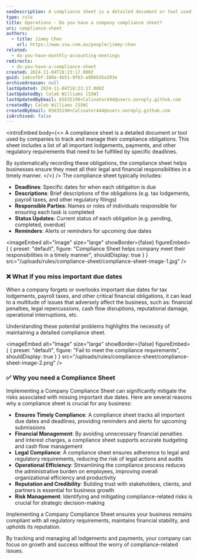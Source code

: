```yaml
---
seoDescription: A compliance sheet is a detailed document or tool used by companies to track and manage their compliance obligations.
type: rule
title: Operations - Do you have a company compliance sheet?
uri: compliance-sheet
authors:
  - title: Jimmy Chen
    url: https://www.ssw.com.au/people/jimmy-chen
related:
  - do-you-have-monthly-accounting-meetings
redirects:
  - do-you-have-a-compliance-sheet
created: 2024-11-04T18:23:17.000Z
guid: 2a6cefbf-180a-4b51-9f63-a986b35a393e
archivedreason: null
lastUpdated: 2024-11-04T18:23:17.000Z
lastUpdatedBy: Caleb Williams [SSW]
lastUpdatedByEmail: 65635198+Calinator444@users.noreply.github.com
createdBy: Caleb Williams [SSW]
createdByEmail: 65635198+Calinator444@users.noreply.github.com
isArchived: false
---
```


<introEmbed
  body={<>
A compliance sheet is a detailed document or tool used by companies to track and manage their compliance obligations. This sheet includes a list of all important lodgements, payments, and other regulatory requirements that need to be fulfilled by specific deadlines.

By systematically recording these obligations, the compliance sheet helps businesses ensure they meet all their legal and financial responsibilities in a timely manner.
  </>}
/>
The compliance sheet typically includes:

* **Deadlines**: Specific dates for when each obligation is due
* **Descriptions**: Brief descriptions of the obligations (e.g. tax lodgements, payroll taxes, and other regulatory filings)
* **Responsible Parties**: Names or roles of individuals responsible for ensuring each task is completed
* **Status Updates**: Current status of each obligation (e.g. pending, completed, overdue)
* **Reminders**: Alerts or reminders for upcoming due dates


<imageEmbed
  alt="Image"
  size="large"
  showBorder={false}
  figureEmbed={ {
    preset: "default",
    figure: "Compliance Sheet helps company meet their responsibilities in a timely manner",
    shouldDisplay: true
  } }
  src="/uploads/rules/compliance-sheet/compliance-sheet-image-1.jpg"
/>

### ❌ What if you miss important due dates

When a company forgets or overlooks important due dates for tax lodgements, payroll taxes, and other critical financial obligations, it can lead to a multitude of issues that adversely affect the business, such as:
financial penalties, legal repercussions, cash flow disruptions, reputational damage, operational interruptions, etc.

Understanding these potential problems highlights the necessity of maintaining a detailed compliance sheet.


<imageEmbed
  alt="Image"
  size="large"
  showBorder={false}
  figureEmbed={ {
    preset: "default",
    figure: "Fail to meet the compliance requirements",
    shouldDisplay: true
  } }
  src="/uploads/rules/compliance-sheet/compliance-sheet-image-2.png"
/>

### ✅ Why you need a Compliance Sheet

Implementing a Company Compliance Sheet can significantly mitigate the risks associated with missing important due dates. Here are several reasons why a compliance sheet is crucial for any business:

* **Ensures Timely Compliance**: A compliance sheet tracks all important due dates and deadlines, providing reminders and alerts for upcoming submissions
* **Financial Management**: By avoiding unnecessary financial penalties and interest charges, a compliance sheet supports accurate budgeting and cash flow management
* **Legal Compliance**: A compliance sheet ensures adherence to legal and regulatory requirements, reducing the risk of legal actions and audits
* **Operational Efficiency**: Streamlining the compliance process reduces the administrative burden on employees, improving overall organizational efficiency and productivity
* **Reputation and Credibility**: Building trust with stakeholders, clients, and partners is essential for business growth
* **Risk Management**: Identifying and mitigating compliance-related risks is crucial for strategic decision-making

Implementing a Company Compliance Sheet ensures your business remains compliant with all regulatory requirements, maintains financial stability, and upholds its reputation.

By tracking and managing all lodgements and payments, your company can focus on growth and success without the worry of compliance-related issues.

